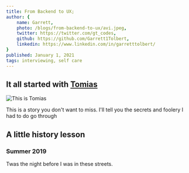 ```yaml
---
title: From Backend to UX;
author: {
	name: Garrett,
	photo: /blogs/from-backend-to-ux/avi.jpeg,
	twitter: https://twitter.com/gt_codes,
	github: https://github.com/Garrett1Tolbert,
	linkedin: https://www.linkedin.com/in/garretttolbert/
}
published: January 1, 2021
tags: interviewing, self care
---
```


## It all started with [Tomias](https://twitter.com/jack)

![This is Tomias](https://images.unsplash.com/photo-1629083415561-5fb3f129877b?ixid=MnwxMjA3fDB8MHxlZGl0b3JpYWwtZmVlZHw0fHx8ZW58MHx8fHw%3D&ixlib=rb-1.2.1&auto=format&fit=crop&w=1400&q=60)

This is a story you don't want to miss. I'll tell you the secrets and foolery I had to do go through

## A little history lesson

### Summer 2019

Twas the night before I was in these streets.
